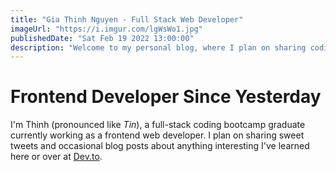 ```yaml
---
title: "Gia Thinh Nguyen - Full Stack Web Developer"
imageUrl: "https://i.imgur.com/lgWsWo1.jpg"
publishedDate: "Sat Feb 19 2022 13:00:00"
description: "Welcome to my personal blog, where I plan on sharing coding tutorials and occasional blog posts on my new career as a web developer since 2021."
---
```


# Frontend Developer Since Yesterday

I'm Thinh (pronounced like _Tin_), a full-stack coding bootcamp graduate currently working as a frontend web developer. I plan on sharing sweet tweets and occasional blog posts about
anything interesting I've learned here or over at [Dev.to](https://dev.to/gthinh).
